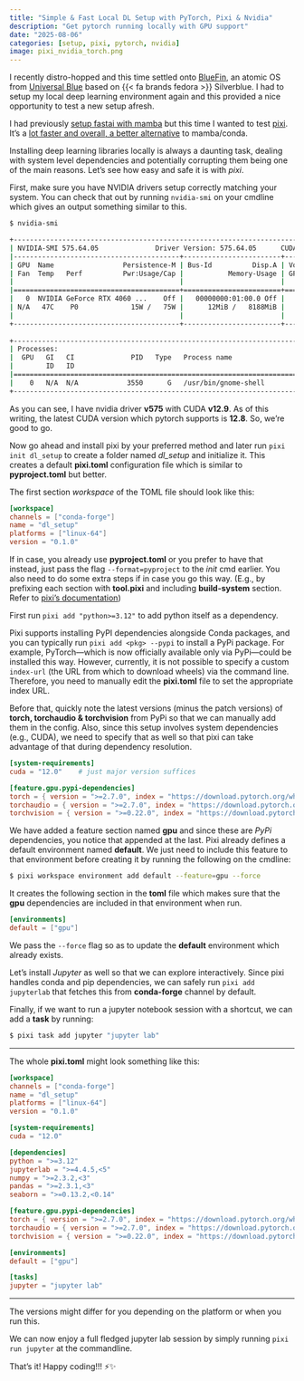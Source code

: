 ```yaml
---
title: "Simple & Fast Local DL Setup with PyTorch, Pixi & Nvidia"
description: "Get pytorch running locally with GPU support"
date: "2025-08-06"
categories: [setup, pixi, pytorch, nvidia]
image: pixi_nvidia_torch.png
---
```


I recently distro-hopped and this time settled onto [BlueFin](https://projectbluefin.io), an atomic OS from [Universal Blue](https://universal-blue.org) based on {{< fa brands fedora >}} Silverblue. I had to setup my local deep learning environment again and this provided a nice opportunity to test a new setup afresh.

I had previously [setup fastai with mamba](../fastai-env-setup/index.qmd) but this time I wanted to test [pixi](https://pixi.sh/). It's a [lot faster and overall, a better alternative](https://prefix.dev/blog/pixi_a_fast_conda_alternative) to mamba/conda.

Installing deep learning libraries locally is always a daunting task, dealing with system level dependencies and potentially corrupting them being one of the main reasons. Let's see how easy and safe it is with _pixi_.

First, make sure you have NVIDIA drivers setup correctly matching your system. You can check that out by running `nvidia-smi` on your cmdline which gives an output something similar to this.

```bash
$ nvidia-smi

+-----------------------------------------------------------------------------------------+
| NVIDIA-SMI 575.64.05              Driver Version: 575.64.05      CUDA Version: 12.9     |
|-----------------------------------------+------------------------+----------------------+
| GPU  Name                 Persistence-M | Bus-Id          Disp.A | Volatile Uncorr. ECC |
| Fan  Temp   Perf          Pwr:Usage/Cap |           Memory-Usage | GPU-Util  Compute M. |
|                                         |                        |               MIG M. |
|=========================================+========================+======================|
|   0  NVIDIA GeForce RTX 4060 ...    Off |   00000000:01:00.0 Off |                  N/A |
| N/A   47C    P0             15W /   75W |      12MiB /   8188MiB |      0%      Default |
|                                         |                        |                  N/A |
+-----------------------------------------+------------------------+----------------------+
                                                                                         
+-----------------------------------------------------------------------------------------+
| Processes:                                                                              |
|  GPU   GI   CI              PID   Type   Process name                        GPU Memory |
|        ID   ID                                                               Usage      |
|=========================================================================================|
|    0   N/A  N/A            3550      G   /usr/bin/gnome-shell                      2MiB |
+-----------------------------------------------------------------------------------------+
```

As you can see, I have nvidia driver **v575** with CUDA **v12.9**. As of this writing, the latest CUDA version which pytorch supports is **12.8**. So, we're good to go. 

Now go ahead and install pixi by your preferred method and later run `pixi init dl_setup` to create a folder named *dl_setup* and initialize it. This creates a default **pixi.toml** configuration file which is similar to **pyproject.toml** but better. 

The first section *workspace* of the TOML file should look like this:
```toml
[workspace]
channels = ["conda-forge"]
name = "dl_setup"
platforms = ["linux-64"]
version = "0.1.0"
```

::: {.callout-note}
If in case, you already use **pyproject.toml** or you prefer to have that instead, just pass the flag `--format=pyproject` to the _init_ cmd earlier. You also need to do some extra steps if in case you go this way. (E.g., by prefixing each section with **tool.pixi** and including **build-system** section. Refer to [pixi's documentation](https://pixi.sh/latest/python/tutorial/#pixitoml-and-pyprojecttoml)) 
:::

First run `pixi add "python>=3.12"` to add python itself as a dependency.

Pixi supports installing PyPI dependencies alongside Conda packages, and you can typically run `pixi add <pkg> --pypi` to install a PyPi package. For example, PyTorch—which is now officially available only via PyPi—could be installed this way. However, currently, it is not possible to specify a custom `index-url` (the URL from which to download wheels) via the command line. Therefore, you need to manually edit the **pixi.toml** file to set the appropriate index URL.

Before that, quickly note the latest versions (minus the patch versions) of **torch, torchaudio & torchvision** from PyPi so that we can manually add them in the config. Also, since this setup involves system dependencies (e.g., CUDA), we need to specify that as well so that pixi can take advantage of that during dependency resolution.

```toml
[system-requirements]                                         
cuda = "12.0"    # just major version suffices

[feature.gpu.pypi-dependencies]
torch = { version = ">=2.7.0", index = "https://download.pytorch.org/whl/cu128" }
torchaudio = { version = ">=2.7.0", index = "https://download.pytorch.org/whl/cu128" }
torchvision = { version = ">=0.22.0", index = "https://download.pytorch.org/whl/cu128" }
```

We have added a feature section named **gpu** and since these are _PyPi_ dependencies, you notice that appended at the last. Pixi already defines a default environment named **default**. We just need to include this feature to that environment before creating it by running the following on the cmdline:
```bash
$ pixi workspace environment add default --feature=gpu --force 
```
It creates the following section in the **toml** file which makes sure that the **gpu** dependencies are included in that environment when run.
```toml
[environments]
default = ["gpu"]
```
We pass the `--force` flag so as to update the **default** environment which already exists. 

Let's install _Jupyter_ as well so that we can explore interactively. Since pixi handles conda and pip dependencies, we can safely run `pixi add jupyterlab` that fetches this from **conda-forge** channel by default.

Finally, if we want to run a jupyter notebook session with a shortcut, we can add a **task** by running:
```bash
$ pixi task add jupyter "jupyter lab"
```

---

The whole **pixi.toml** might look something like this:
```toml
[workspace]
channels = ["conda-forge"]
name = "dl_setup"
platforms = ["linux-64"]
version = "0.1.0"

[system-requirements]
cuda = "12.0"

[dependencies]
python = ">=3.12"
jupyterlab = ">=4.4.5,<5"
numpy = ">=2.3.2,<3"
pandas = ">=2.3.1,<3"
seaborn = ">=0.13.2,<0.14"

[feature.gpu.pypi-dependencies]
torch = { version = ">=2.7.0", index = "https://download.pytorch.org/whl/cu128" }
torchaudio = { version = ">=2.7.0", index = "https://download.pytorch.org/whl/cu128" }
torchvision = { version = ">=0.22.0", index = "https://download.pytorch.org/whl/cu128" }

[environments]
default = ["gpu"]

[tasks]
jupyter = "jupyter lab"
```
---

The versions might differ for you depending on the platform or when you run this.

We can now enjoy a full fledged jupyter lab session by simply running `pixi run jupyter` at the commandline.

That's it! Happy coding!!! ⚡️✨
